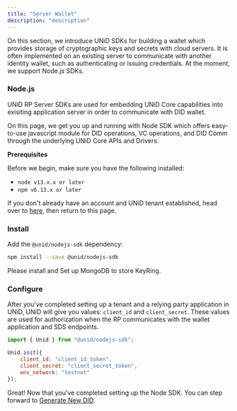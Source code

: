 ```yaml
---
title: "Server Wallet"
description: "description"
---
```


On this section, we introduce UNiD SDKs for building a wallet which provides storage of cryptographic keys and secrets with cloud servers. It is often implemented on an existing server to communicate with another identity wallet, such as authenticating or issuing credentials. At the moment, we support Node.js SDKs.

### Node.js

UNiD RP Server SDKs are used for embedding UNiD Core capabilities into exisiting application server in order to communicate with DID wallet.

On this page, we get you up and running with Node SDK which offers easy-to-use javascript module for DID operations, VC operations, and DID Comm through the underlying UNiD Core APIs and Drivers.

**Prerequisites**

Before we begin, make sure you have the following installed:
- `node v13.x.x or later`
- `npm v6.13.x or later`

If you don't already have an account and UNiD tenant established, head over to [here](https://getunid.io), then return to this page.

### Install

Add the `@unid/nodejs-sdk` dependency:
```bash
npm install --save @unid/nodejs-sdk
```

Please install and Set up MongoDB to store KeyRing.

### Configure

After you've completed setting up a tenant and a relying party application in UNiD, UNiD will give you values: `client_id` and `client_secret`. These values are used for authorization when the RP communicates with the wallet application and SDS endpoints.

```js
import { Unid } from "@unid/nodejs-sdk";

Unid.init({
    client_id: "client_id_token",
    client_secret: "client_secret_token",
    env_network: "testnet"
});
```


Great! Now that you've completed setting up the Node SDK. You can step forward to [Generate New DID](./server/1-did-operation).
